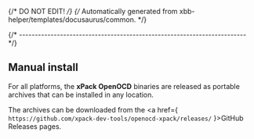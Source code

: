 {/* DO NOT EDIT! */}
{/* Automatically generated from xbb-helper/templates/docusaurus/common. */}


{/* ------------------------------------------------------------------------ */}

## Manual install

For all platforms, the **xPack OpenOCD** binaries are released as portable
archives that can be installed in any location.

The archives can be downloaded from
the <a href={ `https://github.com/xpack-dev-tools/openocd-xpack/releases/` }>GitHub Releases</a> pages.
